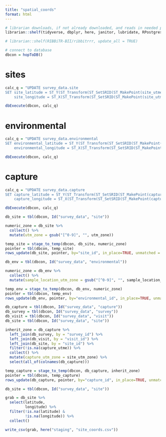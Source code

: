 ```yaml
---
title: "spatial_coords"
format: html
---
```


```r

# librarian downloads, if not already downloaded, and reads in needed packages
librarian::shelf(tidyverse, dbplyr, here, janitor, lubridate, RPostgres, stringr, DBI, uuid, RIBBiTR-BII/ribbitrrr, EML, ropensci/bold, ropensci/taxize, EDIorg/taxonomyCleanr)

# librarian::shelf(RIBBiTR-BII/ribbitrrr, update_all = TRUE)

# connect to database
dbcon = hopToDB()
```
# sites
```r
calc_q = "UPDATE survey_data.site
SET site_latitude = ST_Y(ST_Transform(ST_SetSRID(ST_MakePoint(site_utme, site_utmn), 32600 + site_utm_zone), 4326)),
    site_longitude = ST_X(ST_Transform(ST_SetSRID(ST_MakePoint(site_utme, site_utmn), 32600 + site_utm_zone), 4326));"

dbExecute(dbcon, calc_q)

```

# environmental
```r
calc_q = "UPDATE survey_data.environmental
SET environmental_latitude = ST_Y(ST_Transform(ST_SetSRID(ST_MakePoint(environmental_utme, environmental_utmn), 32600 + environmental_utm_zone), 4326)),
    environmental_longitude = ST_X(ST_Transform(ST_SetSRID(ST_MakePoint(environmental_utme, environmental_utmn), 32600 + environmental_utm_zone), 4326));"

dbExecute(dbcon, calc_q)

```

# capture
```r
calc_q = "UPDATE survey_data.capture
SET capture_latitude = ST_Y(ST_Transform(ST_SetSRID(ST_MakePoint(capture_utme, capture_utmn), 32600 + capture_utm_zone), 4326)),
    capture_longitude = ST_X(ST_Transform(ST_SetSRID(ST_MakePoint(capture_utme, capture_utmn), 32600 + capture_utm_zone), 4326));"

dbExecute(dbcon, calc_q)

```

```r
db_site = tbl(dbcon, Id("survey_data", "site"))

numeric_zone = db_site %>%
  collect() %>%
  mutate(utm_zone = gsub("[^0-9]", "", utm_zone))

temp_site = stage_to_temp(dbcon, db_site, numeric_zone)
pointer = tbl(dbcon, temp_site)
rows_update(db_site, pointer, by="site_id", in_place=TRUE, unmatched = "ignore")

```

```r
db_env = tbl(dbcon, Id("survey_data", "environmental"))

numeric_zone = db_env %>%
  collect() %>%
  mutate(sample_location_utm_zone = gsub("[^0-9]", "", sample_location_utm_zone))

temp_env = stage_to_temp(dbcon, db_env, numeric_zone)
pointer = tbl(dbcon, temp_env)
rows_update(db_env, pointer, by="environmental_id", in_place=TRUE, unmatched = "ignore")

```

```r
db_capture = tbl(dbcon, Id("survey_data", "capture"))
db_survey = tbl(dbcon, Id("survey_data", "survey"))
db_visit = tbl(dbcon, Id("survey_data", "visit"))
db_site = tbl(dbcon, Id("survey_data", "site"))

inherit_zone = db_capture %>%
  left_join(db_survey, by = "survey_id") %>%
  left_join(db_visit, by = "visit_id") %>%
  left_join(db_site, by = "site_id") %>%
  filter(!is.na(capture_utme)) %>%
  collect() %>%
  mutate(capture_utm_zone = site_utm_zone) %>%
  select(all_of(colnames(db_capture)))

temp_capture = stage_to_temp(dbcon, db_capture, inherit_zone)
pointer = tbl(dbcon, temp_capture)
rows_update(db_capture, pointer, by="capture_id", in_place=TRUE, unmatched = "ignore")

```

```r
db_site = tbl(dbcon, Id("survey_data", "site"))

grab = db_site %>%
  select(latitude,
         longitude) %>%
  filter(!is.na(latitude) & 
         !is.na(longitude)) %>%
  collect()

write_csv(grab, here("staging", "site_coords.csv"))

```